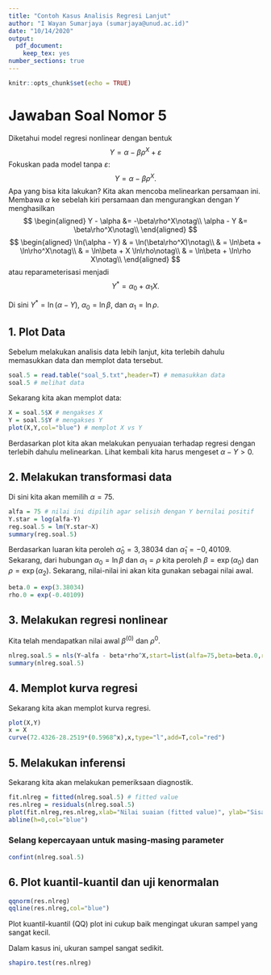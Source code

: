 ```yaml
---
title: "Contoh Kasus Analisis Regresi Lanjut"
author: "I Wayan Sumarjaya (sumarjaya@unud.ac.id)"
date: "10/14/2020"
output: 
  pdf_document:
    keep_tex: yes
number_sections: true
---
```


```r
knitr::opts_chunk$set(echo = TRUE)
```

# Jawaban Soal Nomor 5

Diketahui model regresi nonlinear dengan bentuk
$$
  Y = \alpha -\beta\rho^X + \varepsilon
$$
Fokuskan pada model tanpa $\varepsilon$:
$$
  Y = \alpha -\beta\rho^X.
$$
Apa yang bisa kita lakukan? Kita akan mencoba melinearkan persamaan ini. Membawa $\alpha$ ke sebelah kiri persamaan dan mengurangkan dengan $Y$ menghasilkan
$$
\begin{aligned}
	Y - \alpha &= -\beta\rho^X\notag\\
	\alpha - Y &= \beta\rho^X\notag\\
\end{aligned}
$$
$$
\begin{aligned}
	\ln(\alpha - Y) & = \ln(\beta\rho^X)\notag\\
					  & = \ln\beta + \ln\rho^X\notag\\
					  & = \ln\beta + X \ln\rho\notag\\
					  & = \ln\beta + \ln\rho X\notag\\
\end{aligned}
$$
atau reparameterisasi menjadi
$$
		Y^*			 = \alpha_0 + \alpha_1 X.
$$

Di sini $Y^* = \ln(\alpha - Y)$, $\alpha_0 = \ln\beta$, dan $\alpha_1 = \ln\rho$.

## 1. Plot Data

Sebelum melakukan analisis data lebih lanjut, kita terlebih dahulu memasukkan data dan memplot data tersebut.

```r
soal.5 = read.table("soal_5.txt",header=T) # memasukkan data
soal.5 # melihat data
```

Sekarang kita akan memplot data:
```r
X = soal.5$X # mengakses X
Y = soal.5$Y # mengakses Y
plot(X,Y,col="blue") # memplot X vs Y
```

Berdasarkan plot kita akan melakukan penyuaian terhadap regresi dengan terlebih dahulu melinearkan. Lihat kembali kita harus mengeset $\alpha - Y > 0$.

## 2. Melakukan transformasi data

Di sini kita akan memilih $\alpha = 75$. 
```r
alfa = 75 # nilai ini dipilih agar selisih dengan Y bernilai positif
Y.star = log(alfa-Y)
reg.soal.5 = lm(Y.star~X)
summary(reg.soal.5)
```
Berdasarkan luaran kita peroleh $\hat{\alpha}_0 = 3{,}38034$ dan $\hat{\alpha}_1 = -0{,}40109$. Sekarang, dari hubungan $\alpha_0 = \ln \beta$ dan $\alpha_1 = \rho$ kita peroleh $\beta = \exp(\alpha_0)$ dan $\rho = \exp(\alpha_2)$. Sekarang, nilai-nilai ini akan kita gunakan sebagai nilai awal.

```r
beta.0 = exp(3.38034)
rho.0 = exp(-0.40109)
```

## 3. Melakukan regresi nonlinear

Kita telah mendapatkan nilai awal $\beta^{(0)}$ dan $\rho^{0}$. 
```r
nlreg.soal.5 = nls(Y~alfa - beta*rho^X,start=list(alfa=75,beta=beta.0,rho=rho.0),control = list(maxiter = 999))
summary(nlreg.soal.5)
```
## 4. Memplot kurva regresi

Sekarang kita akan memplot kurva regresi.
```r
plot(X,Y)
x = X 
curve(72.4326-28.2519*(0.5968^x),x,type="l",add=T,col="red")
```

## 5. Melakukan inferensi  

Sekarang kita akan melakukan pemeriksaan diagnostik.
```r
fit.nlreg = fitted(nlreg.soal.5) # fitted value
res.nlreg = residuals(nlreg.soal.5)
plot(fit.nlreg,res.nlreg,xlab="Nilai suaian (fitted value)", ylab="Sisaan (residual", main="")
abline(h=0,col="blue")
```  
### Selang kepercayaan untuk masing-masing parameter

```r
confint(nlreg.soal.5)
```

## 6. Plot kuantil-kuantil dan uji kenormalan

```r
qqnorm(res.nlreg)
qqline(res.nlreg,col="blue")
```
Plot kuantil-kuantil (QQ) plot ini cukup baik mengingat ukuran sampel yang sangat kecil.

Dalam kasus ini, ukuran sampel sangat sedikit.
```r
shapiro.test(res.nlreg)
```
